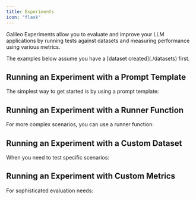 ```yaml
---
title: Experiments
icon: "flask"
---
```



Galileo Experiments allow you to evaluate and improve your LLM applications by running tests against datasets and measuring performance using various metrics.

<Note>
  The examples below assume you have a [dataset created](./datasets) first.
</Note>

## Running an Experiment with a Prompt Template

The simplest way to get started is by using a prompt template:

<CodeGroup>
<SnippetPromptTemplate />
</CodeGroup>

## Running an Experiment with a Runner Function

For more complex scenarios, you can use a runner function:

<CodeGroup>
<SnippetRunnerFunction />
</CodeGroup>

## Running an Experiment with a Custom Dataset

When you need to test specific scenarios:

<CodeGroup>
<SnippetCustomDataset />
</CodeGroup>

## Running an Experiment with Custom Metrics

For sophisticated evaluation needs:

<CodeGroup>
<SnippetCustomMetrics />
</CodeGroup>